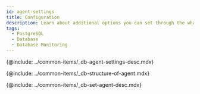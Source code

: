 ```yaml
---
id: agent-settings
title: Configuration
description: Learn about additional options you can set through the whatap.conf file on the database agent server.
tags:
  - PostgreSQL
  - Database
  - Database Monitoring
---
```



{@include: ../common-items/_db-agent-settings-desc.mdx} 

<!-- 에이전트 구성 -->

{@include: ../common-items/_db-structure-of-agent.mdx}  

<!-- 에이전트 설정 -->

{@include: ../common-items/_db-set-agent-desc.mdx}

<DocCardList/>
